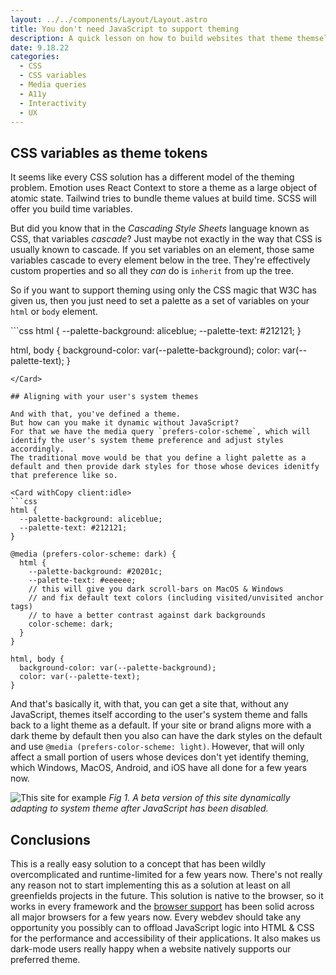 ```yaml
---
layout: ../../components/Layout/Layout.astro
title: You don't need JavaScript to support theming
description: A quick lesson on how to build websites that theme themselves to the user's preference while using only native browser functionalities
date: 9.18.22
categories:
  - CSS
  - CSS variables
  - Media queries
  - A11y
  - Interactivity
  - UX
---
```


## CSS variables as theme tokens

It seems like every CSS solution has a different model of the theming problem.
Emotion uses React Context to store a theme as a large object of atomic state.
Tailwind tries to bundle theme values at build time.
SCSS will offer you build time variables.

But did you know that in the _Cascading Style Sheets_ language known as CSS, that variables _cascade_?
Just maybe not exactly in the way that CSS is usually known to cascade.
If you set variables on an element, those same variables cascade to every element below in the tree.
They're effectively custom properties and so all they _can_ do is `inherit` from up the tree.

So if you want to support theming using only the CSS magic that W3C has given us, then you just need to set a palette as a set of variables on your `html` or `body` element.

<Card withCopy client:idle>
```css
html {
  --palette-background: aliceblue;
  --palette-text: #212121;
}

html, body {
  background-color: var(--palette-background);
  color: var(--palette-text);
}
```
</Card>

## Aligning with your user's system themes

And with that, you've defined a theme.
But how can you make it dynamic without JavaScript?
For that we have the media query `prefers-color-scheme`, which will identify the user's system theme preference and adjust styles accordingly.
The traditional move would be that you define a light palette as a default and then provide dark styles for those whose devices idenitfy that preference like so.

<Card withCopy client:idle>
```css
html {
  --palette-background: aliceblue;
  --palette-text: #212121;
}

@media (prefers-color-scheme: dark) {
  html {
    --palette-background: #20201c;
    --palette-text: #eeeeee;
    // this will give you dark scroll-bars on MacOS & Windows
    // and fix default text colors (including visited/unvisited anchor tags)
    // to have a better contrast against dark backgrounds
    color-scheme: dark;
  }
}

html, body {
  background-color: var(--palette-background);
  color: var(--palette-text);
}
```
</Card>

And that's basically it, with that, you can get a site that, without any JavaScript, themes itself according to the user's system theme and falls back to a light theme as a default.
If your site or brand aligns more with a dark theme by default then you also can have the dark styles on the default and use `@media (prefers-color-scheme: light)`.
However, that will only affect a small portion of users whose devices don't yet identify theming, which Windows, MacOS, Android, and iOS have all done for a few years now.

![This site for example](/you-dont-need-javascript-to-support-theming.gif)
_Fig 1. A beta version of this site dynamically adapting to system theme after JavaScript has been disabled._

## Conclusions

This is a really easy solution to a concept that has been wildly overcomplicated and runtime-limited for a few years now.
There's not really any reason not to start implementing this as a solution at least on all greenfields projects in the future.
This solution is native to the browser, so it works in every framework and the [browser support](https://caniuse.com/?search=css%20variables) has been solid across all major browsers for a few years now.
Every webdev should take any opportunity you possibly can to offload JavaScript logic into HTML & CSS for the performance and accessibility of their applications.
It also makes us dark-mode users really happy when a website natively supports our preferred theme.